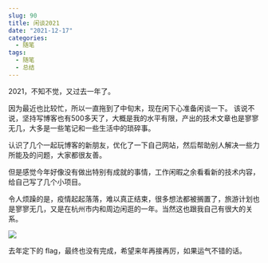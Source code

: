```yaml
---
slug: 90
title: 闲谈2021
date: "2021-12-17"
categories: 
  - 随笔
tags: 
  - 随笔
  - 总结
---
```



2021，不知不觉，又过去一年了。

因为最近也比较忙，所以一直拖到了中旬末，现在闲下心准备闲谈一下。
该说不说，坚持写博客也有500多天了，大概是我的水平有限，产出的技术文章也是寥寥无几，大多是一些笔记和一些生活中的琐碎事。

认识了几个一起玩博客的新朋友，优化了一下自己网站，然后帮助别人解决一些力所能及的问题，大家都很友善。

但是感觉今年好像没有做出特别有成就的事情，工作闲暇之余看看新的技术内容，给自己写了几个小项目。

令人烦躁的是，疫情起起落落，难以真正结束，很多想法都被搁置了，旅游计划也是寥寥无几，又是在杭州市内和周边闲逛的一年。当然这也跟我自己有很大的关系。

![](https://imgurl.zburu.com/images/2021/12/17/8c44dfb931a7b27055c53184caf81c2e.png)

去年定下的 flag，最终也没有完成，希望来年再接再厉，如果运气不错的话。